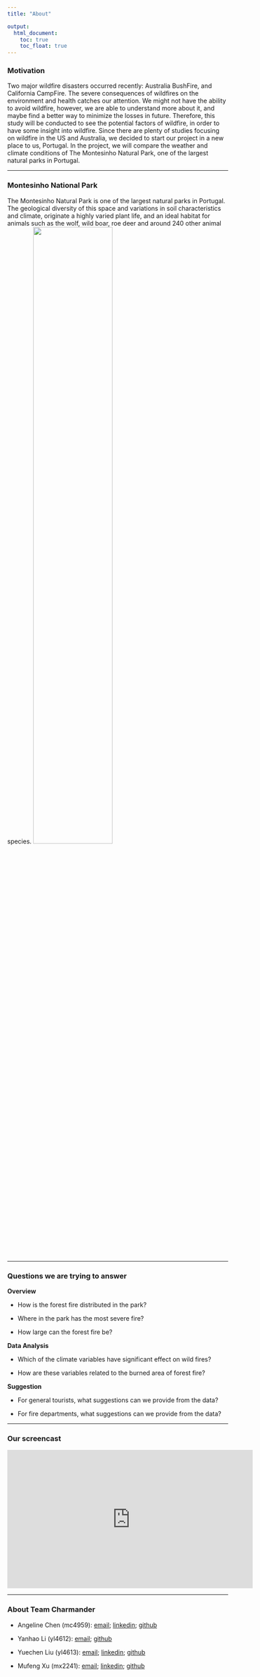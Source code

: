 ```yaml
---
title: "About"

output: 
  html_document:
    toc: true
    toc_float: true
---
```


### Motivation

Two major wildfire disasters occurred recently: Australia BushFire, and California CampFire. The severe consequences of wildfires on the environment and health catches our attention. We might not have the ability to avoid wildfire, however, we are able to understand more about it, and maybe find a better way to minimize the losses in future. Therefore, this study will be conducted to see the potential factors of wildfire, in order to have some insight into wildfire. Since there are plenty of studies focusing on wildfire in the US and Australia, we decided to start our project in a new place to us, Portugal. In the project, we will compare the weather and climate conditions of The Montesinho Natural Park, one of the largest natural parks in Portugal.

***

### Montesinho National Park

The Montesinho Natural Park is one of the largest natural parks in Portugal. The geological diversity of this space and variations in soil characteristics and climate, originate a highly varied plant life, and an ideal habitat for animals such as the wolf, wild boar, roe deer and around 240 other animal species.
<img src="picture/park.jpg" style="width:60%">

***

### Questions we are trying to answer

**Overview**

* How is the forest fire distributed in the park?

* Where in the park has the most severe fire?

* How large can the forest fire be?


**Data Analysis** 

* Which of the climate variables have significant effect on wild fires?

* How are these variables related to the burned area of forest fire?


**Suggestion** 

* For general tourists, what suggestions can we provide from the data? 

* For fire departments, what suggestions can we provide from the data?

***

### Our screencast

<iframe width="560" height="315" src="http://www.youtube.com/embed/9bZkp7q19f0?rel=0" frameborder="0" allowfullscreen></iframe>

***

### About Team Charmander

* Angeline Chen (mc4959): [email](mailto:<mc4959@cumc.columbia.edu>); [linkedin](https://www.linkedin.com/in/mei-ju-chen-738b931ba/); [github](http://github.com/meijuchen
/)

* Yanhao Li (yl4612): [email](mailto:<yl4612@cumc.columbia.edu>); [github](https://github.com/Caution6)

* Yuechen Liu (yl4613): [email](mailto:<yl4613@cumc.columbia.edu>); [linkedin](https://www.linkedin.com/in/yuechen-liu-037a231b9/); [github](https://github.com/Yuechen-Liu)

* Mufeng Xu (mx2241): [email](mailto:<mx2241@cumc.columbia.edu>); [linkedin](https://www.linkedin.com/in/mufeng-xu-a1388bb5/); [github](http://github.com/tracici25/)






